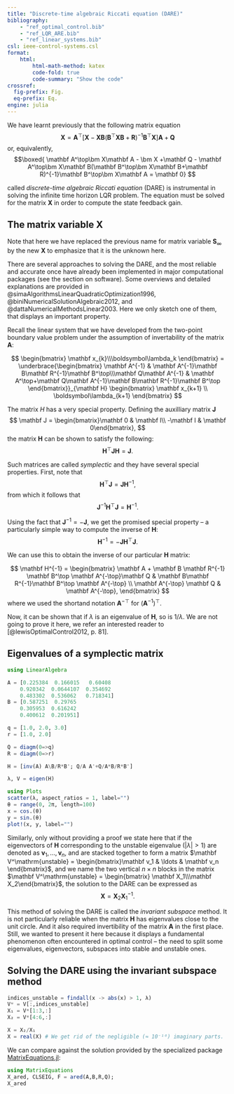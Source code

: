 ```yaml
---
title: "Discrete-time algebraic Riccati equation (DARE)"
bibliography: 
    - "ref_optimal_control.bib"
    - "ref_LQR_ARE.bib"
    - "ref_linear_systems.bib"
csl: ieee-control-systems.csl
format:
    html:
        html-math-method: katex
        code-fold: true
        code-summary: "Show the code"
crossref:
  fig-prefix: Fig. 
  eq-prefix: Eq.
engine: julia
---
```


We have learnt previously that the following matrix equation 
$$
\bm X=\mathbf A^\top\left[\bm X-\bm X\mathbf B(\mathbf B^\top\bm X\mathbf B+\mathbf R)^{-1}\mathbf B^\top\bm X\right]\mathbf A+\mathbf Q
$$
or, equivalently,
$$\boxed{
\mathbf A^\top\bm X\mathbf A - \bm X +\mathbf Q - \mathbf A^\top\bm X\mathbf B(\mathbf B^\top\bm X\mathbf B+\mathbf R)^{-1}\mathbf B^\top\bm X\mathbf A = \mathbf 0}
$$

called *discrete-time algebraic Riccati equation* (DARE) is instrumental in solving the infinite time horizon LQR problem. The equation must be solved for the matrix $\bm X$ in order to compute the state feedback gain.

::: {.callout-note}
## The matrix variable $\bm X$
Note that here we have replaced the previous name for matrix variable $\bm S_\infty$ by the new $\bm X$ to emphasize that it is the unknown here.
:::

There are several approaches to solving the DARE, and the most reliable and accurate once have already been implemented in major computational packages (see the section on software). Some overviews and detailed explanations are provided in @simaAlgorithmsLinearQuadraticOptimization1996, @biniNumericalSolutionAlgebraic2012, and @dattaNumericalMethodsLinear2003. Here we only sketch one of them, that displays an important property.

Recall the linear system that we have developed from the two-point boundary value problem under the assumption of invertability of the matrix $\mathbf A$: 

$$
\begin{bmatrix}
 \mathbf x_{k}\\\boldsymbol\lambda_k
\end{bmatrix}
=
\underbrace{\begin{bmatrix}
 \mathbf A^{-1} & \mathbf A^{-1}\mathbf B\mathbf R^{-1}\mathbf B^\top\\\mathbf Q\mathbf A^{-1} & \mathbf A^\top+\mathbf Q\mathbf A^{-1}\mathbf B\mathbf R^{-1}\mathbf B^\top
\end{bmatrix}}_{\mathbf H}
\begin{bmatrix}
 \mathbf x_{k+1} \\ \boldsymbol\lambda_{k+1}
\end{bmatrix}
$$

The matrix $H$ has a very special property. Defining the auxilliary matrix $\mathbf J$
$$
\mathbf J = \begin{bmatrix}\mathbf 0 & \mathbf I\\ -\mathbf I & \mathbf 0\end{bmatrix}, 
$$
the matrix $\mathbf H$ can be shown to satisfy the following:
$$
\mathbf H^\top\mathbf J\mathbf H = \mathbf J.
$$

Such matrices are called *symplectic* and they have several special properties. First, note that 
$$
\mathbf H^\top\mathbf J = \mathbf J\mathbf H^{-1},
$$
from which it follows that
$$
\mathbf J^{-1}\mathbf H^\top\mathbf J = \mathbf H^{-1}.
$$

Using the fact that $\mathbf J^{-1} = -\mathbf J$, we get the promised special property – a particularly simple way to compute the inverse of $\mathbf H$:
$$
\mathbf H^{-1} = -\mathbf J\mathbf H^\top\mathbf J.
$$

We can use this to obtain the inverse of our particular $\mathbf H$ matrix:

$$
\mathbf H^{-1}
=
\begin{bmatrix}
 \mathbf A + \mathbf B \mathbf R^{-1} \mathbf B^\top \mathbf A^{-\top}\mathbf Q & \mathbf B\mathbf R^{-1}\mathbf B^\top \mathbf A^{-\top} \\
 \mathbf A^{-\top} \mathbf Q & \mathbf A^{-\top}, 
\end{bmatrix}
$$
where we used the shortand notation $\mathbf A^{-\top}$ for $(\mathbf A^{-1})^\top$.

Now, it can be shown that if $\lambda$ is an eigenvalue of $\mathbf H$, so is $1/\lambda$. We are not going to prove it here, we refer an interested reader to [@lewisOptimalControl2012, p. 81]. 

::: {#exm-dare-eigenvalues_of_H}
## Eigenvalues of a symplectic matrix
``` julia
using LinearAlgebra

A = [0.225384  0.166015   0.60408
    0.920342  0.0644107  0.354692
    0.483302  0.536062   0.718341]
B = [0.587251  0.29765
    0.305953  0.616242  
    0.400612  0.201951]

q = [1.0, 2.0, 3.0]
r = [1.0, 2.0]

Q = diagm(0=>q)
R = diagm(0=>r)

H = [inv(A) A\B/R*B'; Q/A A'+Q/A*B/R*B']

λ, V = eigen(H)

using Plots
scatter(λ, aspect_ratios = 1, label="")
θ = range(0, 2π, length=100)
x = cos.(θ)
y = sin.(θ)
plot!(x, y, label="")
```
:::

Similarly, only without providing a proof we state here that if the eigenvectors of $\mathbf H$ corresponding to the unstable eigenvalue ($|\lambda|>1$) are denoted as $\mathbf v_1, \ldots, \mathbf v_n$, and are stacked together to form a matrix $\mathbf V^\mathrm{unstable} = \begin{bmatrix}\mathbf v_1 & \ldots & \mathbf v_n \end{bmatrix}$, and we name the two vertical $n\times n$ blocks in the matrix  $\mathbf V^\mathrm{unstable} = \begin{bmatrix} \mathbf X_1\\\mathbf X_2\end{bmatrix}$, the solution to the DARE can be expressed as
$$
\bm X = \mathbf X_2\mathbf X_1^{-1}.
$$

This method of solving the DARE is called the *invariant subspace* method. It is not particularly reliable when the matrix $\mathbf H$ has eigenvalues close to the unit circle. And it also required invertibility of the matrix $\mathbf A$ in the first place. Still, we wanted to present it here because it displays a fundamental phenomenon often encountered in optimal control – the need to split some eigenvalues, eigenvectors, subspaces into stable and unstable ones.

::: {#exm-dare-subspace}
## Solving the DARE using the invariant subspace method
``` julia
indices_unstable = findall(x -> abs(x) > 1, λ)
Vᵘ = V[:,indices_unstable]
X₁ = Vᵘ[1:3,:]
X₂ = Vᵘ[4:6,:]

X = X₂/X₁
X = real(X) # We get rid of the negligible (≈ 10⁻¹⁶) imaginary parts.
```
We can compare against the solution provided by the specialized package [MatrixEquations.jl](https://github.com/andreasvarga/MatrixEquations.jl):
``` julia
using MatrixEquations
X_ared, CLSEIG, F = ared(A,B,R,Q);
X_ared
```
:::